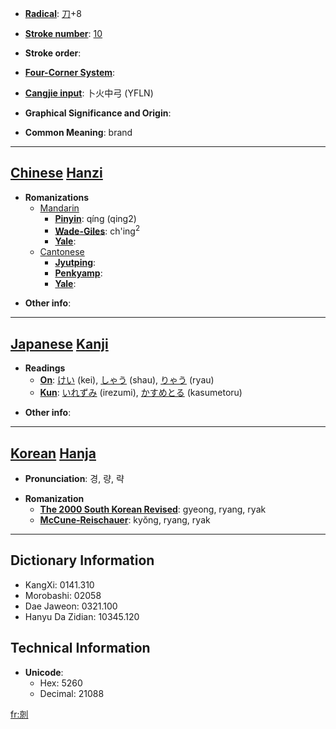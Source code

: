 * '''[[Wiktionary:Chinese radical index| Radical]]''': [[Wiktionary:Chinese radical index 刀|刀]]+8

* '''[[Wiktionary:Chinese total strokes index|Stroke number]]''': [[Wiktionary:Chinese total strokes index 10|10]]

* '''Stroke order''': 

* '''[[Wiktionary:Chinese four corner index|Four-Corner System]]''': 

* '''[[Wiktionary:Chinese Cangjie index|Cangjie input]]''': 卜火中弓 (YFLN)

* '''Graphical Significance and Origin''': 

* '''Common Meaning''': brand

----

== [[Chinese]] [[Hanzi]] ==

* '''Romanizations'''
** [[Mandarin]]
*** '''[[Pinyin]]''': qíng (qing2)
*** '''[[Wade-Giles]]''': ch'ing<sup>2</sup>
*** '''[[Yale]]''': 
**[[Cantonese]]
***'''[[Jyutping]]''':
***'''[[Penkyamp]]''': 
***'''[[Yale]]''': 

* '''Other info''': 

----

== [[Japanese]] [[Kanji]] ==

* '''Readings'''
** '''[[On]]''': [[けい]] (kei), [[しゃう]] (shau), [[りゃう]] (ryau)
** '''[[Kun]]''': [[いれずみ]] (irezumi), [[かすめとる]] (kasumetoru)

* '''Other info''':  

----

== [[Korean]] [[Hanja]] ==

* '''Pronunciation''': 경, 량, 략

* '''Romanization'''
** '''[[The 2000 South Korean Revised Romanization|The 2000 South Korean Revised]]''': gyeong, ryang, ryak
** '''[[McCune-Reischauer]]''': kyŏng, ryang, ryak

----

== Dictionary Information ==

* KangXi: 0141.310
* Morobashi: 02058
* Dae Jaweon: 0321.100
* Hanyu Da Zidian: 10345.120

== Technical Information ==

* '''Unicode''':
** Hex: 5260
** Decimal: 21088

[[fr:剠]]